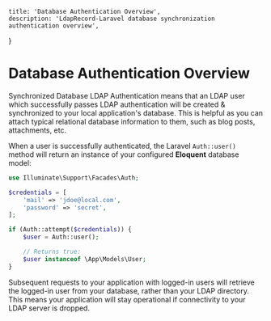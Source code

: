     title: 'Database Authentication Overview',
    description: 'LdapRecord-Laravel database synchronization authentication overview',
}


# Database Authentication Overview

Synchronized Database LDAP Authentication means that an LDAP user which successfully passes LDAP authentication
will be created & synchronized to your local application's database. This is helpful as you can attach typical
relational database information to them, such as blog posts, attachments, etc.

When a user is successfully authenticated, the Laravel `Auth::user()` method
will return an instance of your configured **Eloquent** database model:

```php
use Illuminate\Support\Facades\Auth;

$credentials = [
    'mail' => 'jdoe@local.com',
    'password' => 'secret',
];

if (Auth::attempt($credentials)) {
    $user = Auth::user();

    // Returns true:
    $user instanceof \App\Models\User;
}
```

Subsequent requests to your application with logged-in users will retrieve the
logged-in user from your database, rather than your LDAP directory. This means
your application will stay operational if connectivity to your LDAP server
is dropped.
